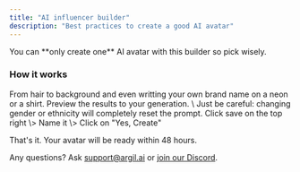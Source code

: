 ```yaml
---
title: "AI influencer builder"
description: "Best practices to create a good AI avatar"
---
```


<Note>
  You can **only create one** AI avatar with this builder so pick wisely.
</Note>

### How it works

<Steps>
  <Step title="Pick among hundreds of options to personnalize your avatar.  ">
    From hair to background and even writting your own brand name on a neon or a shirt.
  </Step>
  <Step title="Generate preview">
    Preview the results to your generation. \
    Just be careful: changing gender or ethnicity will completely reset the prompt.
  </Step>
  <Step title='Happy with the result? Click "save"'>
    Click save on the top right \> Name it \> Click on "Yes, Create"
  </Step>
</Steps>

That's it. Your avatar will be ready within 48 hours.

Any questions? Ask [support@argil.ai](mailto:support@argil.ai) or [join our Discord](https://discord.gg/E4E3WFVzTw).